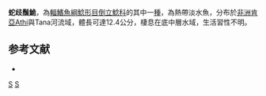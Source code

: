 {{Speciesbox 
| taxon = Synodontis serpentis
| authority = [[Whitehead|Whitehead]], 1962
| status = NE
| status_system= IUCN3.1
}}

'''蛇歧鬚鮠'''，為[[輻鰭魚綱|輻鰭魚綱]][[鯰形目|鯰形目]][[倒立鯰科|倒立鯰科]]的其中一[[種|種]]，為熱帶淡水魚，分布於[[非洲|非洲]][[肯亞|肯亞]]Athi與Tana河流域，體長可達12.4公分，棲息在底中層水域，生活習性不明。

==参考文献==
*{{FishBase_species|genus=Synodontis|species=serpentis|year=2015|month=5}}

{{Taxonbar}}

[[Category:1962年描述的鱼类|S]]
[[Category:歧鬚鮠屬|S]]
